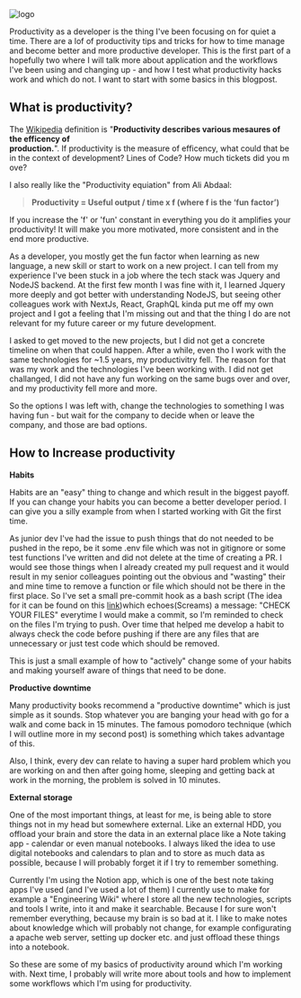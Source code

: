 
<div className={styles["logo"]}>
  <img src={photo} alt="logo" />
</div>

Productivity as a developer is the thing I've been focusing on for quiet a time. There are a lof of productivity tips and tricks for how to time manage and become better and more productive developer. This is the first part of a hopefully two where I will talk more about application and the workflows I've been using and changing up - and how I test what productivity hacks work and which do not. 
I want to start with some basics in this blogpost.

## **What is productivity?**
The [Wikipedia](https://en.wikipedia.org/wiki/Productivity) definition is "**__Productivity describes various mesaures of the efficency of production.__**". If productivity is the measure of efficency, what could that be in the context of development? Lines of Code? How much tickets did you move?

I also really like the "Productivity equiation" from Ali Abdaal:

>**Productivity = Useful output / time x f (where f is the ‘fun factor’)**

If you increase the 'f' or 'fun' constant in everything you do it amplifies your productivity! It will make you more motivated, more consistent and in the end more productive.

As a developer, you mostly get the fun factor when learning as new language, a new skill or start to work on a new project. I can tell from my experience I've been stuck in a job where the tech stack was Jquery and NodeJS backend. At the first few month I was fine with it, I learned Jquery more deeply and got better with understanding NodeJS, but seeing other colleagues work with NextJs, React, GraphQL kinda put me off my own project and I got a feeling that I'm missing out and that the thing I do are not relevant for my future career or my future development. 

I asked to get moved to the new projects, but I did not get a concrete timeline on when that could happen. After a while, even tho I work with the same technologies for ~1.5 years, my productivitry fell. The reason for that was my work and the technologies I've been working with. I did not get challanged, I did not have any fun working on the same bugs over and over, and my productivity fell more and more. 

So the options I was left with, change the technologies to something I was having fun - but wait for the company to decide when or leave the company, and those are bad options. 

## How to Increase productivity

**Habits**

Habits are an "easy" thing to change and which result in the biggest payoff. If you can change your habits you can become a better developer period. I can give you a silly example from when I started working with Git the first time. 

As junior dev I've had the issue to push things that do not needed to be pushed in the repo, be it some .env file which was not in gitignore or some test functions I've written and did not delete at the time of creating a PR. I would see those things when I already created my pull request and it would result in my senior colleagues pointing out the obvious and "wasting" their and mine time to remove a function or file which should not be there in the first place. So I've set a small pre-commit hook as a bash script (The idea for it can be found on this [link]([https://stackoverflow.com/questions/45416049/how-to-make-a-git-pre-commit-hook-that-checks-the-commit-message](https://stackoverflow.com/questions/45416049/how-to-make-a-git-pre-commit-hook-that-checks-the-commit-message)))which echoes(Screams) a message: "CHECK YOUR FILES" everytime I would make a commit, so I'm reminded to check on the files I'm trying to push. Over time that helped me develop a habit to always check the code before pushing if there are any files that are unnecessary or just test code which should be removed. 

This is just a small example of how to "actively" change some of your habits and making yourself aware of things that need to be done. 

**Productive downtime**

Many productivity books recommend a "productive downtime" which is just simple as it sounds. Stop whatever you are banging your head with go for a walk and come back in 15 minutes. The famous pomodoro technique (which I will outline more in my second post) is something which takes advantage of this. 

Also, I think, every dev can relate to having a super hard problem which you are working on and then after going home, sleeping and getting back at work in the morning, the problem is solved in 10 minutes. 

**External storage**

One of the most important things, at least for me, is being able to store things not in my head but somewhere external. Like an external HDD, you offload your brain and store the data in an external place like a Note taking app - calendar or even manual notebooks. I always liked the idea to use digital notebooks and calendars to plan and to store as much data as possible, because I will probably forget it if I try to remember something. 

Currently I'm using the Notion app, which is one of the best note taking apps I've used (and I've used a lot of them) I currently use to make for example a "Engineering Wiki" where I store all the new technologies, scripts and tools I write, into it and make it searchable. Because I for sure won't remember everything, because my brain is so bad at it. I like to make notes about knowledge which will probably not change, for example configurating a apache web server, setting up docker etc. and just offload these things into a notebook. 

So these are some of my basics of productivity around which I'm working with. Next time, I probably will write more about tools and how to implement some workflows which I'm using for productivity.